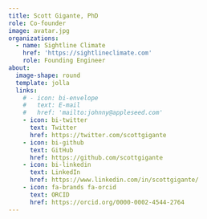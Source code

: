 ```yaml
---
title: Scott Gigante, PhD
role: Co-founder
image: avatar.jpg
organizations:
  - name: Sightline Climate
    href: 'https://sightlineclimate.com'
    role: Founding Engineer
about:
  image-shape: round
  template: jolla
  links:
    # - icon: bi-envelope
    #   text: E-mail
    #   href: 'mailto:johnny@appleseed.com'
    - icon: bi-twitter
      text: Twitter
      href: https://twitter.com/scottgigante
    - icon: bi-github
      text: GitHub
      href: https://github.com/scottgigante
    - icon: bi-linkedin
      text: LinkedIn
      href: https://www.linkedin.com/in/scottgigante/
    - icon: fa-brands fa-orcid
      text: ORCID
      href: https://orcid.org/0000-0002-4544-2764
---
```

